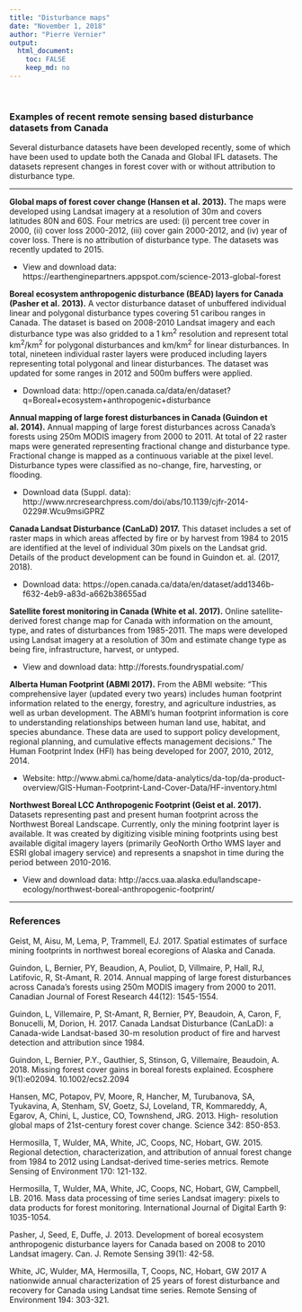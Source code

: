 ```yaml
---
title: "Disturbance maps"
date: "November 1, 2018"
author: "Pierre Vernier"
output:
  html_document:
    toc: FALSE
    keep_md: no
---
```


<br>

### Examples of recent remote sensing based disturbance datasets from Canada

Several disturbance datasets have been developed recently, some of which have been used to update both the Canada and Global IFL datasets. The datasets represent changes in forest cover with or without attribution to disturbance type.

---

**Global maps of forest cover change (Hansen et al. 2013).** The maps were developed using Landsat imagery at a resolution of 30m and covers latitudes 80N and 60S. Four metrics are used: (i) percent tree cover in 2000, (ii) cover loss 2000-2012, (iii) cover gain 2000-2012, and (iv) year of cover loss. There is no attribution of disturbance type. The datasets was recently updated to 2015.
  
  - View and download data: https://earthenginepartners.appspot.com/science-2013-global-forest

**Boreal ecosystem anthropogenic disturbance (BEAD) layers for Canada (Pasher et al. 2013).** A vector disturbance dataset of unbuffered individual linear and polygonal disturbance types covering 51 caribou ranges in Canada. The dataset is based on 2008-2010 Landsat imagery and each disturbance type was also gridded to a 1 km<sup>2</sup> resolution and represent total km<sup>2</sup>/km<sup>2</sup> for polygonal disturbances and km/km<sup>2</sup> for linear disturbances. In total, nineteen individual raster layers were produced including layers representing total polygonal and linear disturbances. The dataset was updated for some ranges in 2012 and 500m buffers were applied.
  
  - Download data: http://open.canada.ca/data/en/dataset?q=Boreal+ecosystem+anthropogenic+disturbance

**Annual mapping of large forest disturbances in Canada (Guindon et al. 2014).** Annual mapping of large forest disturbances across Canada's forests using 250m MODIS imagery from 2000 to 2011. At total of 22 raster maps were generated representing fractional change and disturbance type. Fractional change is mapped as a continuous variable at the pixel level. Disturbance types were classified as no-change, fire, harvesting, or flooding.
  
  - Download data (Suppl. data): http://www.nrcresearchpress.com/doi/abs/10.1139/cjfr-2014-0229#.Wcu9msiGPRZ

**Canada Landsat Disturbance (CanLaD) 2017.** This dataset includes a set of raster maps in which areas affected by fire or by harvest from 1984 to 2015 are identified at the level of individual 30m pixels on the Landsat grid. Details of the product development can be found in Guindon et. al. (2017, 2018).

  - Download data: https://open.canada.ca/data/en/dataset/add1346b-f632-4eb9-a83d-a662b38655ad

**Satellite forest monitoring in Canada (White et al. 2017).** Online satellite-derived forest change map for Canada with information on the amount, type, and rates of disturbances from 1985-2011. The maps were developed using Landsat imagery at a resolution of 30m and estimate change type as being fire, infrastructure, harvest, or untyped.
  
  - View and download data: http://forests.foundryspatial.com/

**Alberta Human Footprint (ABMI 2017).** From the ABMI website: "This comprehensive layer (updated every two years) includes human footprint information related to the energy, forestry, and agriculture industries, as well as urban development. The ABMI's human footprint information is core to understanding relationships between human land use, habitat, and species abundance. These data are used to support policy development, regional planning, and cumulative effects management decisions." The Human Footprint Index (HFI) has being developed for 2007, 2010, 2012, 2014.

  - Website: http://www.abmi.ca/home/data-analytics/da-top/da-product-overview/GIS-Human-Footprint-Land-Cover-Data/HF-inventory.html

**Northwest Boreal LCC Anthropogenic Footprint (Geist et al. 2017).** Datasets representing past and present human footprint across the Northwest Boreal Landscape. Currently, only the mining footprint layer is available. It was created by digitizing visible mining footprints using best available digital imagery layers (primarily GeoNorth Ortho WMS layer and ESRI global imagery service) and represents a snapshot in time during the period between 2010-2016.

  - View and download data: http://accs.uaa.alaska.edu/landscape-ecology/northwest-boreal-anthropogenic-footprint/

---

### References

Geist, M, Aisu, M, Lema, P, Trammell, EJ. 2017. Spatial estimates of surface mining footprints in northwest boreal ecoregions of Alaska and Canada.

Guindon, L, Bernier, PY, Beaudion, A, Pouliot, D, Villmaire, P, Hall, RJ, Latifovic, R, St-Amant, R. 2014. Annual mapping of large forest disturbances across Canada's forests using 250m MODIS imagery from 2000 to 2011. Canadian Journal of Forest Research 44(12): 1545-1554.

Guindon, L, Villemaire, P, St-Amant, R, Bernier, PY, Beaudoin, A, Caron, F, Bonucelli, M, Dorion, H. 2017. Canada Landsat Disturbance (CanLaD): a Canada-wide Landsat-based 30-m resolution product of fire and harvest detection and attribution since 1984.

Guindon, L, Bernier, P.Y., Gauthier, S, Stinson, G, Villemaire, Beaudoin, A. 2018. Missing forest cover gains in boreal forests explained. Ecosphere 9(1):e02094. 10.1002/ecs2.2094

Hansen, MC, Potapov, PV, Moore, R, Hancher, M, Turubanova, SA, Tyukavina, A, Stenham, SV, Goetz, SJ, Loveland, TR, Kommareddy, A, Egarov, A, Chini, L, Justice, CO, Townshend, JRG. 2013. High- resolution global maps of 21st-century forest cover change. Science 342: 850-853.

Hermosilla, T, Wulder, MA, White, JC, Coops, NC, Hobart, GW. 2015. Regional detection, characterization, and attribution of annual forest change from 1984 to 2012 using Landsat-derived time-series metrics. Remote Sensing of Environment 170: 121-132.

Hermosilla, T, Wulder, MA, White, JC, Coops, NC, Hobart, GW, Campbell, LB. 2016. Mass data processing of time series Landsat imagery: pixels to data products for forest monitoring. International Journal of Digital Earth 9: 1035-1054.

Pasher, J, Seed, E, Duffe, J. 2013. Development of boreal ecosystem anthropogenic disturbance layers for Canada based on 2008 to 2010 Landsat imagery. Can. J. Remote Sensing 39(1): 42-58.

White, JC, Wulder, MA, Hermosilla, T, Coops, NC, Hobart, GW 2017 A nationwide annual characterization of 25 years of forest disturbance and recovery for Canada using Landsat time series. Remote Sensing of Environment 194: 303-321.
